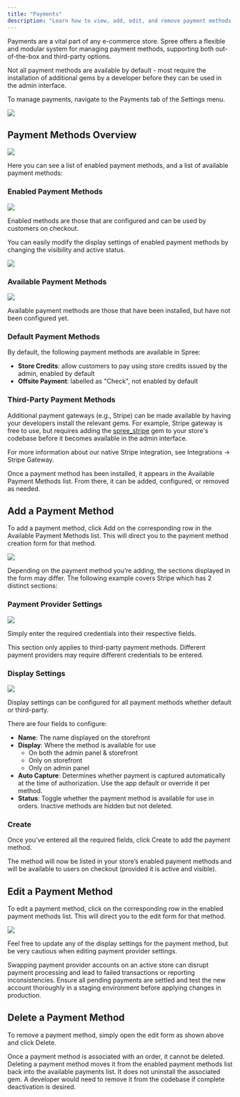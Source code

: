 ```yaml
---
title: "Payments"
description: "Learn how to view, add, edit, and remove payment methods in Spree."
---
```


Payments are a vital part of any e-commerce store. Spree offers a flexible and modular system for managing payment methods, supporting both out-of-the-box and third-party options. 

<Warning>
  Not all payment methods are available by default - most require the installation of additional gems by a developer before they can be used in the admin interface.
</Warning>

To manage payments, navigate to the Payments tab of the Settings menu.

![](/docs/images/user/settings/payments/1.payments.png)

## Payment Methods Overview

![](/docs/images/user/settings/payments/2.payments_overview.png)

Here you can see a list of enabled payment methods, and a list of available payment methods:

### Enabled Payment Methods

![](/docs/images/user/settings/payments/4.enabled_payment_methods.png)

Enabled methods are those that are configured and can be used by customers on checkout.

You can easily modify the display settings of enabled payment methods by changing the visibility and active status.

![](/docs/images/user/settings/payments/3.payments_display.png)

### Available Payment Methods

![](/docs/images/user/settings/payments/5.available_payment_methods.png)

Available payment methods are those that have been installed, but have not been configured yet.

### Default Payment Methods

By default, the following payment methods are available in Spree:

- **Store Credits**: allow customers to pay using store credits issued by the admin, enabled by default
- **Offsite Payment**: labelled as "Check", not enabled by default

### Third-Party Payment Methods

Additional payment gateways (e.g., Stripe) can be made available by having your developers install the relevant gems. For example, Stripe gateway is free to use, but requires adding the [<u>spree_stripe</u>](https://github.com/spree/spree_stripe) gem to your store's codebase before it becomes available in the admin interface.

For more information about our native Stripe integration, see Integrations → Stripe Gateway.

Once a payment method has been installed, it appears in the Available Payment Methods list. From there, it can be added, configured, or removed as needed.

## Add a Payment Method

To add a payment method, click Add on the corresponding row in the Available Payment Methods list. This will direct you to the payment method creation form for that method.

![](/docs/images/user/settings/payments/6.add_payment_method.png)

Depending on the payment method you’re adding, the sections displayed in the form may differ. The following example covers Stripe which has 2 distinct sections:

### Payment Provider Settings

![](/docs/images/user/settings/payments/7.payment_provider_settings.png)

Simply enter the required credentials into their respective fields.

<Note>
  This section only applies to third-party payment methods.
</Note>

<Warning>
  Different payment providers may require different credentials to be entered.
</Warning>

### Display Settings

![](/docs/images/user/settings/payments/8.display_settings.png)

Display settings can be configured for all payment methods whether default or third-party.

There are four fields to configure:

- **Name**: The name displayed on the storefront
- **Display**: Where the method is available for use
  - On both the admin panel & storefront
  - Only on storefront
  - Only on admin panel
- **Auto Capture**: Determines whether payment is captured automatically at the time of authorization. Use the app default or override it per method.
- **Status**: Toggle whether the payment method is available for use in orders. Inactive methods are hidden but not deleted.

### Create

Once you’ve entered all the required fields, click Create to add the payment method.

The method will now be listed in your store’s enabled payment methods and will be available to users on checkout (provided it is active and visible).

## Edit a Payment Method

To edit a payment method, click on the corresponding row in the enabled payment methods list. This will direct you to the edit form for that method.

![](/docs/images/user/settings/payments/9.edit_payment_method.png)

Feel free to update any of the display settings for the payment method, but be very cautious when editing payment provider settings.

<Warning>
  Swapping payment provider accounts on an active store can disrupt payment processing and lead to failed transactions or reporting inconsistencies. Ensure all pending payments are settled and test the new account thoroughly in a staging environment before applying changes in production.
</Warning>

## Delete a Payment Method

To remove a payment method, simply open the edit form as shown above and click Delete.

<Warning>
  Once a payment method is associated with an order, it cannot be deleted.
</Warning>

<Note>
  Deleting a payment method moves it from the enabled payment methods list back into the available payments list. It does not uninstall the associated gem. A developer would need to remove it from the codebase if complete deactivation is desired.
</Note>